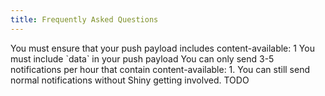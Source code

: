 ```yaml
---
title: Frequently Asked Questions
---
```



<Expander header="iOS: The delegate is not firing">
You must ensure that your push payload includes content-available: 1
</Expander>

<Expander header="Android: The delegate is not firing">
You must include `data` in your push payload
</Expander>

<Expander header="iOS: I stopped receiving notifications">
You can only send 3-5 notifications per hour that contain content-available: 1.  You can still send normal notifications without Shiny getting involved.
</Expander>

<Expander header="Android: Tapping on a notification is not firing the delegate">
TODO
</Expander>
